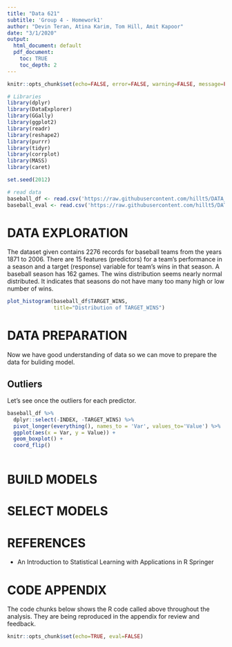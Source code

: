 ```yaml
---
title: "Data 621"
subtitle: 'Group 4 - Homework1'
author: "Devin Teran, Atina Karim, Tom Hill, Amit Kapoor"
date: "3/1/2020"
output:
  html_document: default
  pdf_document:
    toc: TRUE
    toc_depth: 2
---
```


```r
knitr::opts_chunk$set(echo=FALSE, error=FALSE, warning=FALSE, message=FALSE)
```

```r
# Libraries
library(dplyr)
library(DataExplorer)
library(GGally)
library(ggplot2)
library(readr)
library(reshape2)
library(purrr)
library(tidyr)
library(corrplot)
library(MASS)
library(caret)

set.seed(2012)

# read data
baseball_df <- read.csv('https://raw.githubusercontent.com/hillt5/DATA_621/master/HW1/moneyball-training-data.csv')
baseball_eval <- read.csv('https://raw.githubusercontent.com/hillt5/DATA_621/master/HW1/moneyball-evaluation-data.csv')


```

# DATA EXPLORATION
The dataset given contains 2276 records for baseball teams from the years 1871 to 2006. There are 15 features (predictors) for a team's performance in a season and a target (response) variable for team's wins in that season. A baseball season has 162 games. The wins distribution seems nearly normal distributed. It indicates that seasons do not have many too many high or low number of wins.


```r
plot_histogram(baseball_df$TARGET_WINS, 
               title="Distribution of TARGET_WINS")
```




# DATA PREPARATION
Now we have good understanding of data so we can move to prepare the data for buliding model. 

## Outliers
Let's see once the outliers for each predictor.


```r
baseball_df %>% 
  dplyr::select(-INDEX, -TARGET_WINS) %>% 
  pivot_longer(everything(), names_to = 'Var', values_to='Value') %>% 
  ggplot(aes(x = Var, y = Value)) +
  geom_boxplot() + 
  coord_flip()
  
```




# BUILD MODELS



# SELECT MODELS



# REFERENCES
* An Introduction to Statistical Learning
with Applications in R
Springer


# CODE APPENDIX
The code chunks below shows the R code called above throughout the analysis.
They are being reproduced in the appendix for review and feedback.

```r
knitr::opts_chunk$set(echo=TRUE, eval=FALSE)
```


```r
```

```r
```

```r
```

```r
```








